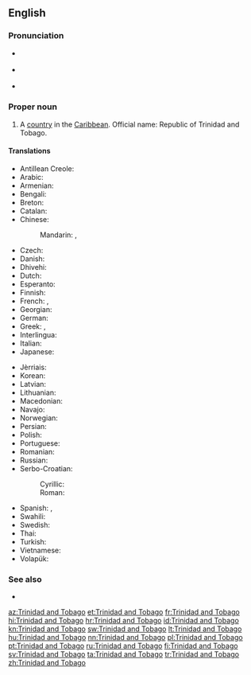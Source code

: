 ==English==

{{wikipedia}}

===Pronunciation===
* {{a|UK}} {{IPA|/ˌtɹɪn.ɪ.dæd ænd təʊˈbeɪ.ɡəʊ/|/ˌtɹɪn.ə.dæd ænd təˈbeɪ.ɡəʊ/|lang=en}}
* {{a|US}} {{IPA|/ˌtɹɪn.ɪ.dæd ænd toʊˈbeɪ.ɡoʊ/|/ˌtɹɪn.ə.dæd ænd təˈbeɪ.ɡoʊ/|lang=en}}
* {{audio|en-us-Trinidad and Tobago.ogg|Audio (US)|lang=en}}

===Proper noun===
{{en-proper noun|head=[[Trinidad]] [[and]] [[Tobago]]}}

# A [[country]] in the [[Caribbean]]. Official name: Republic of Trinidad and Tobago.

====Translations====
{{trans-top|country}}
* Antillean Creole: {{t|gcf|Trinidad ek Tobago}}
* Arabic: {{t|ar|ترينيداد وتوباغو|tr=Trinidād wa-Tubāghu|sc=Arab}}
* Armenian: {{t|hy|Տրինիդադ և Տոբագո|sc=Armn}}
* Bengali: {{t|bn|ত্রিনিদাদ ও টোবাগো|sc=Beng}}
* Breton: {{t|br|Trinidad ha Tobago}}
* Catalan: {{t+|ca|Trinitat i Tobago|f}}
* Chinese:
*: Mandarin: {{t|cmn|特立尼達和多巴哥|sc=Hani}}, {{t+|cmn|特立尼达和多巴哥|tr=Tèlìnídá hé Duōbāgē|sc=Hani}}
* Czech: {{t+|cs|Trinidad a Tobago}}
* Danish: {{t|da|Trinidad og Tobago}}
* Dhivehi: {{t|dv|ޓުރިނިޑާޑް ޓޮބޭގޯ|sc=Thaa}}
* Dutch: {{t+|nl|Trinidad en Tobago}}
* Esperanto: {{t|eo|Trinidado kaj Tobago}}
* Finnish: {{t+|fi|Trinidad ja Tobago}}
* French: {{t+|fr|Trinité-et-Tobago}}, {{t|fr|Trinidad-et-Tobago}}
* Georgian: {{t|ka|ტრინიდადი და ტობაგო|sc=Geor}}
* German: {{t+|de|Trinidad und Tobago}}
* Greek: {{t|el|Τρινιδάδ και Τομπάγκο|n|sc=Grek}}, {{t+|el|Τρινιντάντ και Τομπάγκο|n|sc=Grek}}
* Interlingua: {{t|ia|Trinidad e Tobago}}
* Italian: {{t|it|Trinidad e Tobago|m}}
* Japanese: {{t|ja|トリニダード・トバゴ|tr=Torinidādo-Tobago}}
{{trans-mid}}
* Jèrriais: {{t|roa-jer|Trinidad et Tobago}}
* Korean: {{t+|ko|트리니다드 토바고|tr=Teurinidadeu Tobago|sc=Hang}}
* Latvian: {{t-needed|lv}}
* Lithuanian: {{t-needed|lt}}
* Macedonian: {{t|mk|Тринидад и Тобаго|m|tr=Trínidad i Tobágo|sc=Cyrl}}
* Navajo: {{t|nv|Trinidad dóó Tobago}}
* Norwegian: {{t|no|Trinidad og Tobago}}
* Persian: {{t-needed|fa}}
* Polish: {{t+|pl|Trynidad i Tobago}}
* Portuguese: {{t+|pt|Trindade e Tobago}}
* Romanian: {{t|ro|Trinidad și Tobago}}
* Russian: {{t|ru|Тринидад и Тобаго|f|n|tr=Trinidád i Tobágo|sc=Cyrl}}
* Serbo-Croatian:
*: Cyrillic: {{t|sh|Тринидад и Тобаго|sc=Cyrl}}
*: Roman: {{t|sh|Trinidad i Tobago}}
* Spanish: {{t+|es|Trinidad y Tobago}}, {{t+|es|Trinidad y Tabago}}
* Swahili: {{t|sw|Trinidadi na Tobago}}
* Swedish: {{t+|sv|Trinidad och Tobago}}
* Thai: {{t-needed|th}}
* Turkish: {{t+|tr|Trinidad ve Tobago}}
* Vietnamese: {{t|vi|Trinidad và Tobago}}
* Volapük: {{t|vo|Trinidadeän e Tobageäns}}
{{trans-bottom}}

===See also===
* {{list:countries of North America/en}}

[[az:Trinidad and Tobago]]
[[et:Trinidad and Tobago]]
[[fr:Trinidad and Tobago]]
[[hi:Trinidad and Tobago]]
[[hr:Trinidad and Tobago]]
[[id:Trinidad and Tobago]]
[[kn:Trinidad and Tobago]]
[[sw:Trinidad and Tobago]]
[[lt:Trinidad and Tobago]]
[[hu:Trinidad and Tobago]]
[[nn:Trinidad and Tobago]]
[[pl:Trinidad and Tobago]]
[[pt:Trinidad and Tobago]]
[[ru:Trinidad and Tobago]]
[[fi:Trinidad and Tobago]]
[[sv:Trinidad and Tobago]]
[[ta:Trinidad and Tobago]]
[[tr:Trinidad and Tobago]]
[[zh:Trinidad and Tobago]]